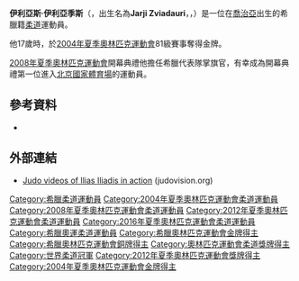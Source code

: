 {{Infobox sportsperson
| name           = 伊利亞斯·伊利亞季斯
| image          = 2008 Summer Olympics - Opening Ceremony - Ilias Iliadis.jpg
| caption  = 
| birth_name     = Jarji Zviadauri
| birth_date     = {{birth date and age|df=yes|1986|11|10}}
| birth_place    = [[喬治亞|喬治亞]][[卡赫季州|卡赫季州]][[艾哈邁塔|艾哈邁塔]]
| headercolor    = lightsteelblue
| show-medals    = yes
| medaltemplates =
{{MedalSport |男子[[柔道|柔道]]}}
{{MedalCountry | {{GRE}}}}
{{MedalOlympic}}
{{MedalGold | [[2004年夏季奧林匹克運動會柔道比賽|2004 雅典]] | [[2004年夏季奧林匹克運動會男子90公斤級柔道比賽|81公斤級]]}}
{{MedalBronze | [[2012年夏季奧林匹克運動會柔道比賽|2012 倫敦]] | [[2012年夏季奧林匹克運動會男子90公斤級柔道比賽|90公斤級]]}}
{{MedalCompetition | [[世界柔道錦標賽|世界錦標賽]]}}
{{MedalGold |[[2010年世界柔道錦標賽|2010 東京]] | 90公斤級}}
{{MedalGold |[[2011年世界柔道錦標賽|2011 巴黎]] | 90公斤級}}
{{MedalGold |[[2014年世界柔道錦標賽|2014 車里雅賓斯克]] | 90公斤級}}
{{MedalSilver |[[2005年世界柔道錦標賽|2005 開羅]] | 90公斤級}}
{{MedalSilver |[[2007年世界柔道錦標賽|2007 里約熱內盧]] | 90公斤級}}
{{MedalBronze |[[2013年世界柔道錦標賽|2013 里約熱內盧]] | 90公斤級}}
{{MedalCompetition | [[歐洲柔道錦標賽|歐洲錦標賽]]}}
{{MedalGold |[[2004年歐洲柔道錦標賽|2004 Bucharest]] | 81公斤級}}
{{MedalGold |[[2011年歐洲柔道錦標賽|2011 Istanbul]] | 90公斤級}}
{{MedalBronze |[[2010年歐洲柔道錦標賽|2010 Vienna]] | 90公斤級}}
}}
'''伊利亞斯·伊利亞季斯'''（{{lang-el|Ηλίας Ηλιάδης}}，出生名為'''Jarji Zviadauri'''，{{lang-ka|ჯარჯი ზვიადაური}}，{{bd|1986年|11月10日}}）是一位在[[喬治亞|喬治亞]]出生的希臘籍[[柔道|柔道]]運動員。

他17歲時，於[[2004年夏季奧林匹克運動會|2004年夏季奧林匹克運動會]]81級賽事奪得金牌。

[[2008年夏季奧林匹克運動會|2008年夏季奧林匹克運動會]]開幕典禮他擔任希臘代表隊掌旗官，有幸成為開幕典禮第一位進入[[國家體育場_(北京)|北京國家體育場]]的運動員。

==參考資料==
* {{JudoInside|12544}}

==外部連結==
* [http://www.judovision.org/?s=Ilias+Iliadis Judo videos of Ilias Iliadis in action]{{Wayback|url=http://www.judovision.org/?s=Ilias+Iliadis |date=20150407000242 }} (judovision.org)

{{S-start}}
{{s-sports|oly}}
{{succession box
| before = [[Pyrros_Dimas|Pyrros Dimas]]
| title = {{GRE}}掌旗官
| years = [[2008年夏季奧林匹克運動會|北京 2008]]
| after = [[Alexandros_Nikolaidis|Alexandros Nikolaidis]]
}}
{{S-end}}

{{DEFAULTSORT:Iliadis, Ilias}}
[[Category:希臘柔道運動員|Category:希臘柔道運動員]]
[[Category:2004年夏季奧林匹克運動會柔道運動員|Category:2004年夏季奧林匹克運動會柔道運動員]]
[[Category:2008年夏季奧林匹克運動會柔道運動員|Category:2008年夏季奧林匹克運動會柔道運動員]]
[[Category:2012年夏季奧林匹克運動會柔道運動員|Category:2012年夏季奧林匹克運動會柔道運動員]]
[[Category:2016年夏季奧林匹克運動會柔道運動員|Category:2016年夏季奧林匹克運動會柔道運動員]]
[[Category:希臘奧運柔道運動員|Category:希臘奧運柔道運動員]]
[[Category:希臘奧林匹克運動會金牌得主|Category:希臘奧林匹克運動會金牌得主]]
[[Category:希臘奧林匹克運動會銅牌得主|Category:希臘奧林匹克運動會銅牌得主]]
[[Category:奧林匹克運動會柔道獎牌得主|Category:奧林匹克運動會柔道獎牌得主]]
[[Category:世界柔道冠軍|Category:世界柔道冠軍]]
[[Category:2012年夏季奧林匹克運動會獎牌得主|Category:2012年夏季奧林匹克運動會獎牌得主]]
[[Category:2004年夏季奧林匹克運動會金牌得主|Category:2004年夏季奧林匹克運動會金牌得主]]